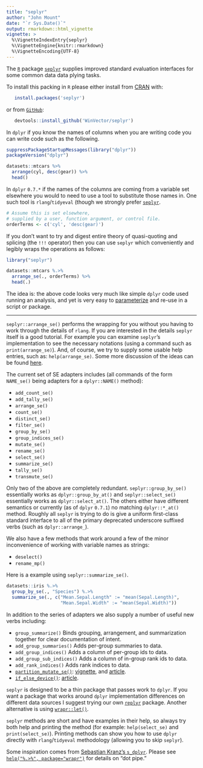 ```yaml
---
title: "seplyr"
author: "John Mount"
date: "`r Sys.Date()`"
output: rmarkdown::html_vignette
vignette: >
  %\VignetteIndexEntry{seplyr}
  %\VignetteEngine{knitr::rmarkdown}
  %\VignetteEncoding{UTF-8}
---
```


The [`R`](https://www.r-project.org) package [`seplyr`](https://github.com/WinVector/seplyr) supplies improved *s*tandard *e*valuation interfaces for some common data data plying tasks.

To install this packing in `R` please either install from [CRAN](https://CRAN.R-project.org/package=seplyr) with:

```r
   install.packages('seplyr')
```

or from [`GitHub`](https://github.com/WinVector/seplyr):
 
```r
   devtools::install_github('WinVector/seplyr')
```

In `dplyr` if you know the names of columns when you are writing code you can write code such as the following.

```r
suppressPackageStartupMessages(library("dplyr"))
packageVersion("dplyr")

datasets::mtcars %>% 
  arrange(cyl, desc(gear)) %>% 
  head()
```

In `dplyr` `0.7.*` if the names of the columns are coming from a variable set elsewhere you would to need to use a tool to substitute those names in. One such tool is `rlang`/`tidyeval` (though we strongly prefer [`seplyr`](https://github.com/WinVector/seplyr/blob/master/README.md).

```r
# Assume this is set elsewhere,
# supplied by a user, function argument, or control file.
orderTerms <- c('cyl', 'desc(gear)')
```

If you don't want to try and digest entire theory of quasi-quoting and splicing (the `!!!` operator) then you can use `seplyr` which conveniently and legibly wraps the operations as follows:

```r
library("seplyr")

datasets::mtcars %.>% 
  arrange_se(., orderTerms) %>% 
  head(.)
```

The idea is: the above code looks very much like simple `dplyr` code used running an analysis, and yet is very easy to [parameterize](https://win-vector.com/2016/12/03/parametric-variable-names-and-dplyr/) and re-use in a script or package.

******

`seplyr::arrange_se()` performs the wrapping for you without you having to work through the details of `rlang`.  If you are interested in the details `seplyr` itself is a good tutorial.  For example you can examine `seplyr`'s implementation to see the necessary notations (using a command such as `print(arrange_se)`). And, of course, we try to supply some usable help entries, such as: `help(arrange_se)`.  Some more discussion of the ideas can be found [here](https://win-vector.com/2017/07/15/dplyr-0-7-made-simpler/).

The current set of SE adapters includes (all commands of the form `NAME_se()` being adapters for a `dplyr::NAME()` method):

 * `add_count_se()`
 * `add_tally_se()`
 * `arrange_se()`
 * `count_se()`
 * `distinct_se()`
 * `filter_se()`
 * `group_by_se()`
 * `group_indices_se()`
 * `mutate_se()`
 * `rename_se()`
 * `select_se()`
 * `summarize_se()`
 * `tally_se()`
 * `transmute_se()`

Only two of the above are completely redundant. `seplyr::group_by_se()` essentially works as `dplyr::group_by_at()` and `seplyr::select_se()` essentially works as `dplyr::select_at()`. The others either have different semantics or currently (as of `dplyr` `0.7.1`) no matching `dplyr::*_at()` method.  Roughly all `seplyr` is trying to do is give a uniform first-class standard interface to all of the primary deprecated underscore suffixed verbs (such as `dplyr::arrange_`).

We also have a few methods that work around a few of the minor inconvenience of working with variable names as strings:

* `deselect()`
* `rename_mp()`

Here is a example using `seplyr::summarize_se()`.

```r
datasets::iris %.>%
  group_by_se(., "Species") %.>%
  summarize_se(., c("Mean.Sepal.Length" := "mean(Sepal.Length)", 
                    "Mean.Sepal.Width" := "mean(Sepal.Width)"))
```

In addition to the series of adapters we also supply a number of useful new verbs including:

 * `group_summarize()` Binds grouping, arrangement, and summarization together for clear documentation of intent.
 * `add_group_summaries()` Adds per-group summaries to data.
 * `add_group_indices()` Adds a column of per-group ids to data.
 * `add_group_sub_indices()` Adds a column of in-group rank ids to data.
 * `add_rank_indices()` Adds rank indices to data.
 * [`partition_mutate_se()`](https://winvector.github.io/seplyr/reference/partition_mutate_se.html): [vignette](https://winvector.github.io/seplyr/articles/MutatePartitioner.html), and [article](https://winvector.github.io/FluidData/partition_mutate.html).
 * [`if_else_device()`](https://winvector.github.io/seplyr/reference/if_else_device.html): [article](https://winvector.github.io/FluidData/partition_mutate_ex2.html).


`seplyr` is designed to be a thin package that passes work to `dplyr`.  If you want a package that works around `dplyr` implementation differences on different data sources I suggest trying our own [`replyr`]( https://CRAN.R-project.org/package=replyr) package. Another alternative is using [`wrapr::let()`](https://github.com/WinVector/wrapr/blob/master/README.md).

`seplyr` methods are short and have examples in their help, so always try both help and printing the method (for example: `help(select_se)` and `print(select_se)`). Printing methods can show you how to use `dplyr` directly with `rlang`/`tidyeval` methodology (allowing you to skip `seplyr`).

Some inspiration comes from [Sebastian Kranz's `s_dplyr`](https://gist.github.com/skranz/9681509). 
Please see [`help("%.>%", package="wrapr")`](https://winvector.github.io/wrapr/reference/dot_arrow.html) for details on "dot pipe."


